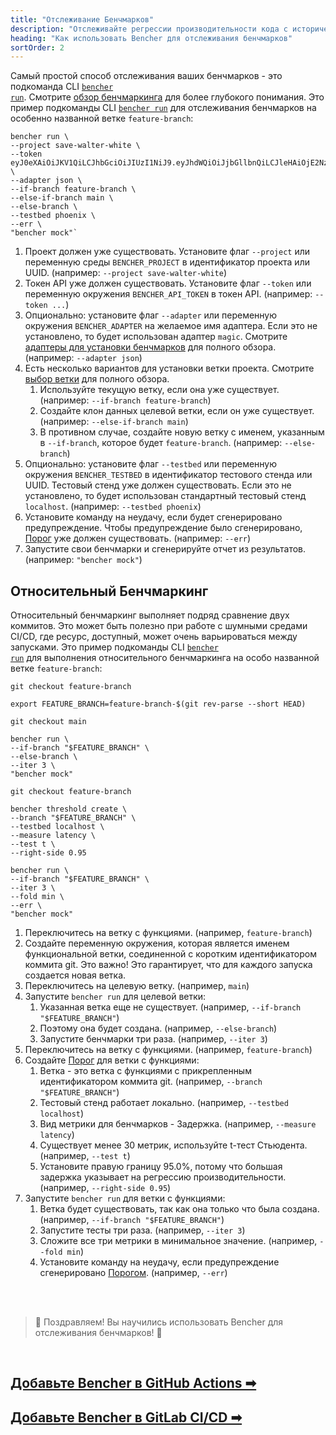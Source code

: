 ```yaml
---
title: "Отслеживание Бенчмарков"
description: "Отслеживайте регрессии производительности кода с историческим непрерывным бенчмаркингом или относительным непрерывным бенчмаркингом"
heading: "Как использовать Bencher для отслеживания бенчмарков"
sortOrder: 2
---
```


Самый простой способ отслеживания ваших бенчмарков - это подкоманда CLI <code><a href="/docs/ru/explanation/bencher-run/">bencher run</a></code>.
Смотрите [обзор бенчмаркинга](/docs/ru/explanation/benchmarking/) для более глубокого понимания.
Это пример подкоманды CLI <code><a href="/docs/ru/explanation/bencher-run/">bencher run</a></code> для отслеживания бенчмарков на особенно названной ветке `feature-branch`:

```
bencher run \
--project save-walter-white \
--token eyJ0eXAiOiJKV1QiLCJhbGciOiJIUzI1NiJ9.eyJhdWQiOiJjbGllbnQiLCJleHAiOjE2NzQwNjA3NTAsImlhdCI6MTY3MTQ2ODc1MCwiaXNzIjoiYmVuY2hlci5kZXYiLCJzdWIiOiJzYXVsQGJldHRlcmNhbGxzYXVsLmNvbSIsIm9yZyI6bnVsbH0.CABcvWlPobAHs7wsdR6wX5p0R2jaCd7RmpsnMp5pwEc \
--adapter json \
--if-branch feature-branch \
--else-if-branch main \
--else-branch \
--testbed phoenix \
--err \
"bencher mock"`
```

1. Проект должен уже существовать. Установите флаг `--project` или переменную среды `BENCHER_PROJECT` в идентификатор проекта или UUID. (например: `--project save-walter-white`)
1. Токен API уже должен существовать. Установите флаг `--token` или переменную окружения `BENCHER_API_TOKEN` в токен API. (например: `--token ...`)
1. Опционально: установите флаг `--adapter` или переменную окружения `BENCHER_ADAPTER` на желаемое имя адаптера. Если это не установлено, то будет использован адаптер `magic`. Смотрите [адаптеры для установки бенчмарков](/docs/ru/explanation/adapters/) для полного обзора. (например: `--adapter json`)
1. Есть несколько вариантов для установки ветки проекта. Смотрите [выбор ветки](/docs/ru/explanation/branch-selection/) для полного обзора.
    1. Используйте текущую ветку, если она уже существует. (например: `--if-branch feature-branch`)
    1. Создайте клон данных целевой ветки, если он уже существует. (например: `--else-if-branch main`)
    1. В противном случае, создайте новую ветку с именем, указанным в `--if-branch`, которое будет `feature-branch`. (например: `--else-branch`)
1. Опционально: установите флаг `--testbed` или переменную окружения `BENCHER_TESTBED` в идентификатор тестового стенда или UUID. Тестовый стенд уже должен существовать. Если это не установлено, то будет использован стандартный тестовый стенд `localhost`. (например: `--testbed phoenix`)
1. Установите команду на неудачу, если будет сгенерировано предупреждение. Чтобы предупреждение было сгенерировано, [Порог](/docs/ru/explanation/thresholds/) уже должен существовать. (например: `--err`)
1. Запустите свои бенчмарки и сгенерируйте отчет из результатов. (например: `"bencher mock"`)

## Относительный Бенчмаркинг

Относительный бенчмаркинг выполняет подряд сравнение двух коммитов.
Это может быть полезно при работе с шумными средами CI/CD,
где ресурс, доступный, может очень варьироваться между запусками.
Это пример подкоманды CLI <code><a href="/docs/ru/explanation/bencher-run/">bencher run</a></code> для выполнения относительного бенчмаркинга на особо названной ветке `feature-branch`:

```
git checkout feature-branch

export FEATURE_BRANCH=feature-branch-$(git rev-parse --short HEAD)

git checkout main

bencher run \
--if-branch "$FEATURE_BRANCH" \
--else-branch \
--iter 3 \
"bencher mock"

git checkout feature-branch

bencher threshold create \
--branch "$FEATURE_BRANCH" \
--testbed localhost \
--measure latency \
--test t \
--right-side 0.95

bencher run \
--if-branch "$FEATURE_BRANCH" \
--iter 3 \
--fold min \
--err \
"bencher mock"
```

1. Переключитесь на ветку с функциями. (например, `feature-branch`)
1. Создайте переменную окружения, которая является именем функциональной ветки, соединенной с коротким идентификатором коммита git. Это важно! Это гарантирует, что для каждого запуска создается новая ветка.
1. Переключитесь на целевую ветку. (например, `main`)
1. Запустите `bencher run` для целевой ветки:
    1. Указанная ветка еще не существует. (например, `--if-branch "$FEATURE_BRANCH"`)
    1. Поэтому она будет создана. (например, `--else-branch`)
    1. Запустите бенчмарки три раза. (например, `--iter 3`)
1. Переключитесь на ветку с функциями. (например, `feature-branch`)
1. Создайте [Порог](/docs/ru/explanation/thresholds/) для ветки с функциями:
    1. Ветка - это ветка с функциями с прикрепленным идентификатором коммита git. (например, `--branch "$FEATURE_BRANCH"`)
    1. Тестовый стенд работает локально. (например, `--testbed localhost`)
    1. Вид метрики для бенчмарков - Задержка. (например, `--measure latency`)
    1. Существует менее 30 метрик, используйте t-тест Стьюдента. (например, `--test t`)
    1. Установите правую границу 95.0%, потому что большая задержка указывает на регрессию производительности. (например, `--right-side 0.95`)
1. Запустите `bencher run` для ветки с функциями:
    1. Ветка будет существовать, так как она только что была создана. (например, `--if-branch "$FEATURE_BRANCH"`)
    1. Запустите тесты три раза. (например, `--iter 3`)
    1. Сложите все три метрики в минимальное значение. (например, `--fold min`)
    1. Установите команду на неудачу, если предупреждение сгенерировано [Порогом](/docs/ru/explanation/thresholds/). (например, `--err`)

<br/>
<br/>

> 🐰 Поздравляем! Вы научились использовать Bencher для отслеживания бенчмарков! 🎉

<br/>

<h2><a href="/docs/ru/how-to/github-actions/">Добавьте Bencher в GitHub Actions ➡</a></h2>
<h2><a href="/docs/ru/how-to/gitlab-ci-cd/">Добавьте Bencher в GitLab CI/CD ➡</a></h2>
